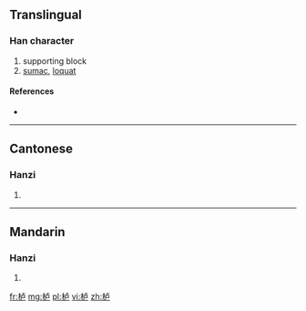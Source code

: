 {{also|櫨}}
==Translingual==

===Han character===
{{Han char|rn=75|rad=木|as=05|sn=9|four=|canj=木卜尸 (DYS)}}

# supporting block
# [[sumac]], [[loquat]]

====References====
* {{Han ref|kx=0521.121|hdz=21181.040|uh=680C|ud=26636}}

----

==Cantonese==

===Hanzi===
{{yue-hanzi|jyut=|y=lou4|tra=櫨}}

# {{defn|lang=yue|sort=木05}}

----

==Mandarin==

===Hanzi===
{{cmn-hanzi|tra=櫨|pin=[[lú]] ([[lu2]])|wg=lu<sup>2</sup>}}

# {{defn|lang=cmn|sort=木05}}

[[fr:栌]]
[[mg:栌]]
[[pl:栌]]
[[vi:栌]]
[[zh:栌]]